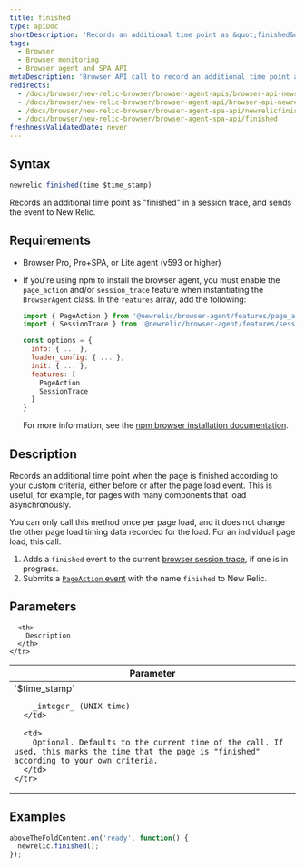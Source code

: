 ```yaml
---
title: finished
type: apiDoc
shortDescription: 'Records an additional time point as &quot;finished&quot; in a session trace, and sends the event to New Relic.'
tags:
  - Browser
  - Browser monitoring
  - Browser agent and SPA API
metaDescription: 'Browser API call to record an additional time point as a finished event in a browser session trace, and report it to New Relic.'
redirects:
  - /docs/browser/new-relic-browser/browser-agent-apis/browser-api-newrelicfinished
  - /docs/browser/new-relic-browser/browser-agent-api/browser-api-newrelicfinished
  - /docs/browser/new-relic-browser/browser-agent-spa-api/newrelicfinished-browser-agent-api
  - /docs/browser/new-relic-browser/browser-agent-spa-api/finished
freshnessValidatedDate: never
---
```


## Syntax

```js
newrelic.finished(time $time_stamp)
```

Records an additional time point as "finished" in a session trace, and sends the event to New Relic.

## Requirements

* Browser Pro, Pro+SPA, or Lite agent (v593 or higher)
* If you're using npm to install the browser agent, you must enable the `page_action` and/or `session_trace` feature when instantiating the `BrowserAgent` class. In the `features` array, add the following:

  ```js
  import { PageAction } from '@newrelic/browser-agent/features/page_action'
  import { SessionTrace } from '@newrelic/browser-agent/features/session_trace';

  const options = {
    info: { ... },
    loader_config: { ... },
    init: { ... },
    features: [
      PageAction
      SessionTrace
    ]
  }
  ```

  For more information, see the [npm browser installation documentation](https://www.npmjs.com/package/@newrelic/browser-agent#new-relic-browser-agent).

## Description

Records an additional time point when the page is finished according to your custom criteria, either before or after the page load event. This is useful, for example, for pages with many components that load asynchronously.

You can only call this method once per page load, and it does not change the other page load timing data recorded for the load. For an individual page load, this call:

1. Adds a `finished` event to the current [browser session trace](/docs/browser/new-relic-browser/browser-pro-features/session-traces-exploring-webpages-life-cycle), if one is in progress.
2. Submits a [`PageAction` event](/docs/insights/explore-data/attributes/browser-default-attributes-insights#pageaction-list) with the name `finished` to New Relic.

## Parameters

<table>
  <thead>
    <tr>
      <th width="25%">
        Parameter
      </th>

      <th>
        Description
      </th>
    </tr>
  </thead>

  <tbody>
    <tr>
      <td>
        `$time_stamp`

        _integer_ (UNIX time)
      </td>

      <td>
        Optional. Defaults to the current time of the call. If used, this marks the time that the page is "finished" according to your own criteria.
      </td>
    </tr>
  </tbody>
</table>

## Examples

```js
aboveTheFoldContent.on('ready', function() {
  newrelic.finished();
});
```
